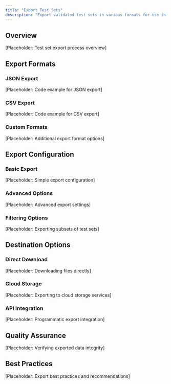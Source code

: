 ```yaml
---
title: "Export Test Sets"
description: "Export validated test sets in various formats for use in your evaluation workflows."
---
```


## Overview

[Placeholder: Test set export process overview]

## Export Formats

### JSON Export
[Placeholder: Code example for JSON export]

### CSV Export
[Placeholder: Code example for CSV export]

### Custom Formats
[Placeholder: Additional export format options]

## Export Configuration

### Basic Export
[Placeholder: Simple export configuration]

### Advanced Options
[Placeholder: Advanced export settings]

### Filtering Options
[Placeholder: Exporting subsets of test sets]

## Destination Options

### Direct Download
[Placeholder: Downloading files directly]

### Cloud Storage
[Placeholder: Exporting to cloud storage services]

### API Integration
[Placeholder: Programmatic export integration]

## Quality Assurance

[Placeholder: Verifying exported data integrity]

## Best Practices

[Placeholder: Export best practices and recommendations] 
